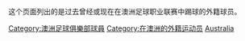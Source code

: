 这个页面列出的是过去曾经或现在在澳洲足球职业联赛中踢球的外籍球员。

[[Category:澳洲足球俱樂部球員|Category:澳洲足球俱樂部球員]]
[[Category:在澳洲的外籍运动员|Category:在澳洲的外籍运动员]]
[[Category:各國外籍足球運動員|Australia]]